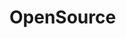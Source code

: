 
<Meta title="Components/OpenSource" component={OpenSource} />

# OpenSource

<Canvas>
  <Story name="default">
    <OpenSource
      projects={[
        {
          link: {
            url: text("url", "#"),
          },
          name: text("name", "Name"),
          lede: [
            {
              type: Elements.paragraph,
              text: text("lede", "Lede"),
              spans: [],
            },
          ],
          description: [
            {
              type: Elements.listItem,
              text: text("description", "Description"),
              spans: [],
            },
          ],
        },
      ]}
    />
  </Story>
</Canvas>
